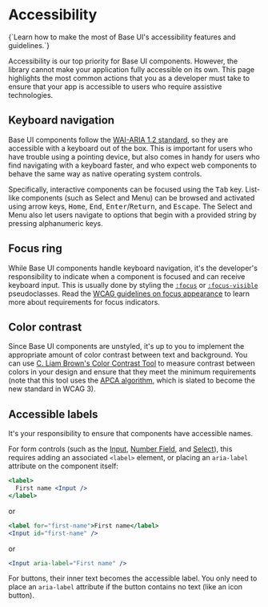 # Accessibility

<Description>
  {`Learn how to make the most of Base UI's accessibility features and guidelines.`}
</Description>

Accessibility is our top priority for Base UI components.
However, the library cannot make your application fully accessible on its own.
This page highlights the most common actions that you as a developer must take to ensure that your app is accessible to users who require assistive technologies.

## Keyboard navigation

Base UI components follow the [WAI-ARIA 1.2 standard](https://www.w3.org/TR/wai-aria-1.2/), so they are accessible with a keyboard out of the box.
This is important for users who have trouble using a pointing device, but also comes in handy for users who find navigating with a keyboard faster, and who expect web components to behave the same way as native operating system controls.

Specifically, interactive components can be focused using the <kbd class="Kbd">Tab</kbd> key.
List-like components (such as Select and Menu) can be browsed and activated using arrow keys, <kbd class="Kbd">Home</kbd>, <kbd class="Kbd">End</kbd>, <kbd class="Kbd">Enter</kbd>/<kbd class="Kbd">Return</kbd>, and <kbd class="Kbd">Escape</kbd>.
The Select and Menu also let users navigate to options that begin with a provided string by pressing alphanumeric keys.

<Demo demo="KeyboardNavigation" defaultCodeOpen={false} />

## Focus ring

While Base UI components handle keyboard navigation, it's the developer's responsibility to indicate when a component is focused and can receive keyboard input.
This is usually done by styling the [`:focus`](https://developer.mozilla.org/en-US/docs/Web/CSS/:focus) or [`:focus-visible`](https://developer.mozilla.org/en-US/docs/Web/CSS/:focus-visible) pseudoclasses.
Read the [WCAG guidelines on focus appearance](https://www.w3.org/WAI/WCAG22/Understanding/focus-appearance) to learn more about requirements for focus indicators.

<Demo demo="FocusRing" defaultCodeOpen={false} />

## Color contrast

Since Base UI components are unstyled, it's up to you to implement the appropriate amount of color contrast between text and background.
You can use [C. Liam Brown's Color Contrast Tool](https://cliambrown.com/contrast/) to measure contrast between colors in your design and ensure that they meet the minimum requirements
(note that this tool uses the [APCA algorithm](https://ruitina.com/apca-accessible-colour-contrast/), which is slated to become the new standard in WCAG 3).

<Demo demo="ColorContrast" defaultCodeOpen={false} />

## Accessible labels

It's your responsibility to ensure that components have accessible names.

For form controls (such as the [Input](/base-ui/react-input/), [Number Field](/base-ui/react-number-field/), and [Select](/base-ui/react-select/)), this requires adding an associated `<label>` element, or placing an `aria-label` attribute on the component itself:

```jsx
<label>
  First name <Input />
</label>
```

or

```jsx
<label for="first-name">First name</label>
<Input id="first-name" />
```

or

```jsx
<Input aria-label="First name" />
```

For buttons, their inner text becomes the accessible label.
You only need to place an `aria-label` attribute if the button contains no text (like an icon button).
